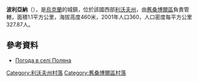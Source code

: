 {{coord|49|31|27|N|22|52|27|E|scale:100000|display=title}}

'''波利亞納'''（{{lang-uk|Поляна}}），是[[烏克蘭|烏克蘭]]的城鎮，位於該國西部[[利沃夫州|利沃夫州]]，由[[舊桑博爾區|舊桑博爾區]]負責管轄，面積1.1平方公里，海拔高度460米，2001年人口360，人口密度每平方公里327.87人。

==參考資料==
* [http://weather.in.ua/ua/l'vovskaja/21200 Погода в селі Поляна] {{Wayback|url=http://weather.in.ua/ua/l%27vovskaja/21200 |date=20111221151755 }}

[[Category:利沃夫州村落|Category:利沃夫州村落]]
[[Category:舊桑博爾區村落|Category:舊桑博爾區村落]]

{{Lviv-geo-stub}}
